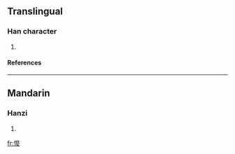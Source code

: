 ==Translingual==
===Han character===
{{Han char|rn=61|rad=心|as=09|sn=12|four=9204<sub>7</sub>|canj=心山金水 (PUCE)}}
# {{defn|Han|sort=心09}}
====References====
{{Han ref|kx=0393.150|dkj=10879|dj=0729.120|hdz=42330.060|uh=60FE|ud=24830|bh=D948|bd=55624}}

----
==Mandarin==
===Hanzi===
{{cmn-hanzi|pin=[[zōng]] (zong1)|wg=tsung<sup>1</sup>}}
# {{defn|Mandarin}}

[[fr:惾]]